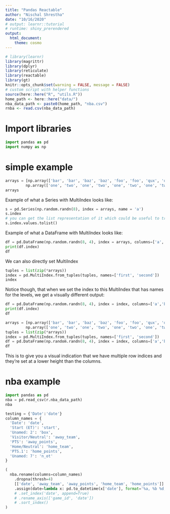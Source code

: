 ```yaml
---
title: "Pandas Reactable"
author: "Nischal Shrestha"
date: "10/16/2020"
# output: learnr::tutorial
# runtime: shiny_prerendered
output:
  html_document:
    theme: cosmo
---
```


```r
# library(learnr)
library(magrittr)
library(dplyr)
library(reticulate)
library(reactable)
library(gt)
knitr::opts_chunk$set(warning = FALSE, message = FALSE)
# custom script with helper functions
source(here::here("R", "utils.R"))
home_path <- here::here("data/")
nba_data_path <- paste0(home_path, "nba.csv")
rnba <- read.csv(nba_data_path)
```

# Import libraries

```python
import pandas as pd
import numpy as np
```

# simple example

```python
arrays = [np.array(['bar', 'bar', 'baz', 'baz', 'foo', 'foo', 'qux', 'qux']),
         np.array(['one', 'two', 'one', 'two', 'one', 'two', 'one', 'two'])]
arrays
```

Example of what a Series with MultiIndex looks like:

```python
s = pd.Series(np.random.randn(8), index = arrays, name = 'a')
s.index
# you can get the list representation of it which could be useful to translate via `reticulate`
s.index.values.tolist()
```

Example of what a DataFrame with MultiIndex looks like:

```python
df = pd.DataFrame(np.random.randn(8, 4), index = arrays, columns=['a','b','c','d'])
print(df.index)
df
```

We can also directly set MultiIndex

```python
tuples = list(zip(*arrays))
index = pd.MultiIndex.from_tuples(tuples, names=['first', 'second'])
index
```

Notice though, that when we set the index to this MultiIndex that has names for the levels, we get a visually different output:

```python
df = pd.DataFrame(np.random.randn(8, 4), index = index, columns=['a','b','c','d'])
print(df.index)
df
```

```python
arrays = [np.array(['bar', 'bar', 'baz', 'baz', 'foo', 'foo', 'qux', 'qux']),
         np.array(['one', 'two', 'one', 'two', 'one', 'two', 'one', 'two'])]
tuples = list(zip(*arrays))
index = pd.MultiIndex.from_tuples(tuples, names=['first', 'second'])
df = pd.DataFrame(np.random.randn(8, 4), index = index, columns=['a','b','c','d'])
df
```


This is to give you a visual indication that we have multiple row indices and they're set at a lower height than the columns.

<!-- # df.set_index('first', append=True) -->



# nba example

<!-- ## Read data -->

```python
import pandas as pd
nba = pd.read_csv(r.nba_data_path)
nba
```

<!-- ## Tidy data -->

```python
testing = {'Date':'date'}
column_names = {
  'Date': 'date', 
  'Start (ET)': 'start',
  'Unamed: 2': 'box', 
  'Visitor/Neutral': 'away_team',
  'PTS': 'away_points', 
  'Home/Neutral': 'home_team',
  'PTS.1': 'home_points', 
  'Unamed: 7': 'n_ot'
}
```

```python
(
  nba.rename(columns=column_names)
    .dropna(thresh=4)
    [['date', 'away_team', 'away_points', 'home_team', 'home_points']]
    .assign(date=lambda x: pd.to_datetime(x['date'], format='%a, %b %d, %Y'))
    # .set_index('date', append=True)
    # .rename_axis(['game_id', 'date'])
    # .sort_index()
)
```




